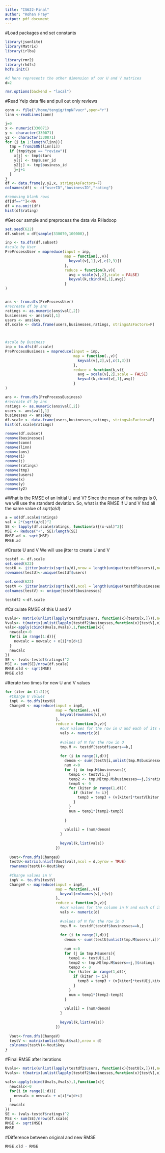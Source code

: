 ```yaml
---
title: "IS622-Final"
author: "Rohan Fray"
output: pdf_document
---
```


#Load packages and set constants
```r
library(jsonlite)
library(Matrix)
library(irlba)

library(rmr2)
library(rhdfs)
hdfs.init()

#d here represents the other dimension of our U and V matrices
d=2
```

```r
rmr.options(backend = "local")
```

#Read Yelp data file and pull out only reviews
```r
conn <- file("/home/tengig/tmpNFvucr",open="r")
linn <-readLines(conn)

j=0
x <- numeric(330071)
y <- character(330071)
y2 <- character(330071)
for (i in 1:length(linn)){
  tmp = fromJSON(linn[i])
  if (tmp$type == "review"){
    x[j] <- tmp$stars
    y[j] <- tmp$user_id
    y2[j] <- tmp$business_id
    j=j+1
  }
}
df <- data.frame(y,y2,x, stringsAsFactors=F)
colnames(df) <- c("userID","businessID","rating")

#removing blank rows
df[df==""]<-NA
df = na.omit(df)
hist(df$rating)
```

#Get our sample and preprocess the data via RHadoop
```r
set.seed(622)
df.subset = df[sample(330070,100000),]

inp <- to.dfs(df.subset)
#scale by User
PreProcessUser = mapreduce(input = inp,
                           map = function(.,v){
                             keyval(v[,1],v[,c(2,3)])
                           },
                           reduce = function(k,v){
                             avg = scale(v[,2],scale = FALSE)
                             keyval(k,cbind(v[,1],avg))
                           }
)


ans <- from.dfs(PreProcessUser)
#recreate df by ans
ratings <- as.numeric(ans$val[,2])
businesses <- ans$val[,1]
users <- ans$key
df.scale <- data.frame(users,businesses,ratings, stringsAsFactors=F)



#scale by Business
inp = to.dfs(df.scale)
PreProcessBusiness = mapreduce(input = inp,
                               map = function(.,v){
                                 keyval(v[,2],v[,c(1,3)])
                               },
                               reduce = function(k,v){
                                 avg = scale(v[,2],scale = FALSE)
                                 keyval(k,cbind(v[,1],avg))
                               }
)

ans <- from.dfs(PreProcessBusiness)
#recreate df by ans
ratings <- as.numeric(ans$val[,2])
users <- ans$val[,1]
businesses <- ans$key
df.scale <- data.frame(users,businesses,ratings, stringsAsFactors=F)
hist(df.scale$ratings)
```

```r
remove(df.subset)
remove(businesses)
remove(conn)
remove(linn)
remove(ans)
remove(i)
remove(j)
remove(ratings)
remove(tmp)
remove(users)
remove(x)
remove(y)
remove(y2)
```

#What is the RMSE of an initial U and V?
Since the mean of the ratings is 0, we will use the standard deviation.
So, what is the RMSE if U and V had all the same value of $sqrt(a/d)$
```r
a = sd(df.scale$ratings)
val = 2*(sqrt(a/d))^2
SE <- lapply(df.scale$ratings, function(x){(x-val)^2})
MSE <- Reduce("+", SE)/length(SE)
RMSE.ad <- sqrt(MSE)
RMSE.ad
```

#Create U and V
We will use jitter to create U and V
```r
testdf <- df.scale
set.seed(622)
testU <- jitter(matrix(sqrt(a/d),nrow = length(unique(testdf$users)),ncol = d))
rownames(testU)<-unique(testdf$users)

set.seed(622)
testV <- jitter(matrix(sqrt(a/d),ncol = length(unique(testdf$businesses)),nrow = d))
colnames(testV) <- unique(testdf$businesses)

testdf2 <-df.scale
```

#Calculate RMSE of this U and V
```r
Uvals<- matrix(unlist(lapply(testdf2$users, function(x){testU[x,]})),ncol=d,byrow = T)
Vvals<- t(matrix(unlist(lapply(testdf2$businesses,function(x){testV[,x]})),nrow=d,byrow=F))
vals<-apply(cbind(Uvals,Vvals),1,function(x){
  newcalc<-0
  for(i in range(1:d)){
    newcalc = newcalc + x[i]*x[d+i]
  }
  newcalc
})
SE <- (vals-testdf$ratings)^2
MSE <- sum(SE)/nrow(df.scale)
RMSE.old <- sqrt(MSE)
RMSE.old
```

#Iterate two times for new U and V values
```r
for (iter in (1:2)){
  #Change U values
  inpU <- to.dfs(testU)
  ChangeU <- mapreduce(input = inpU, 
                       map = function(.,v){
                         keyval(rownames(v),v) 
                       },
                       reduce = function(k,v){
                         #our values for the row in U and each of its column
                         vals <- numeric(d)
                         
                         #values of M for the row in U
                         tmp.M <- testdf[testdf$users==k,]
                         
                         for (i in range(1,d)){
                           denom <- sum((testV[i,unlist(tmp.M$businesses)])^2)
                           num <-0
                           for (j in tmp.M$businesses){
                             temp1 <- testV[i,j]
                             temp2 <- tmp.M[tmp.M$businesses==j,]$ratings
                             temp3 <- 0
                             for (kiter in range(1,d)){
                               if (kiter != i){
                                 temp3 = temp3 + (v[kiter]*testV[kiter,j])
                               }
                             }
                             num = temp1*(temp2-temp3)
                             
                           }
                           
                           vals[i] = (num/denom)
                         }
                         
                         keyval(k,list(vals))
                       })
  
  Uout<-from.dfs(ChangeU)
  testU<-matrix(unlist(Uout$val),ncol = d,byrow = TRUE)
  rownames(testU)<-Uout$key
  
  #Change values in V
  inpV <- to.dfs(testV)
  ChangeV <- mapreduce(input = inpV, 
                       map = function(.,v){
                         keyval(colnames(v),t(v)) 
                       },
                       reduce = function(k,v){
                         #our values for the column in V and each of its row
                         vals <- numeric(d)
                         
                         #values of M for the row in U
                         tmp.M <- testdf[testdf$businesses==k,]
                         
                         for (i in range(1,d)){
                           denom <- sum((testU[unlist(tmp.M$users),i])^2)
                           
                           num <-0
                           for (j in tmp.M$users){
                             temp1 <- testU[j,i]
                             temp2 <- tmp.M[tmp.M$users==j,]$ratings
                             temp3 <- 0
                             for (kiter in range(1,d)){
                               if (kiter != i){
                                 temp3 = temp3 + (v[kiter]*testU[j,kiter])
                               }
                             }
                             num = temp1*(temp2-temp3)
                           }
                           
                           vals[i] = (num/denom)
                         }
                         
                         keyval(k,list(vals))
                       })
  
  Vout<-from.dfs(ChangeV)
  testV <- matrix(unlist(Vout$val),nrow = d)
  colnames(testV)<-Vout$key
}
```

#Final RMSE after iterations
```r
Uvals<- matrix(unlist(lapply(testdf2$users, function(x){testU[x,]})),ncol=d,byrow = T)
Vvals<- t(matrix(unlist(lapply(testdf2$businesses,function(x){testV[,x]})),nrow=d,byrow=F))

vals<-apply(cbind(Uvals,Vvals),1,function(x){
  newcalc<-0
  for(i in range(1:d)){
    newcalc = newcalc + x[i]*x[d+i]
  }
  newcalc
})
SE <- (vals-testdf$ratings)^2
MSE <- sum(SE)/nrow(df.scale)
RMSE <- sqrt(MSE)
RMSE
```

#Difference between original and new RMSE
```r
RMSE.old - RMSE
```